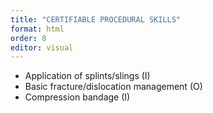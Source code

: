```yaml
---
title: "CERTIFIABLE PROCEDURAL SKILLS"
format: html
order: 8
editor: visual
---
```


-   Application of splints/slings (I)\
-   Basic fracture/dislocation management (O)\
-   Compression bandage (I)
